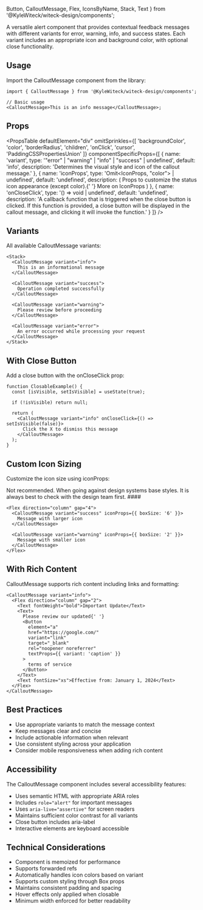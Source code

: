   Button,
  CalloutMessage,
  Flex,
  IconsByName,
  Stack,
  Text
} from '@KyleWiteck/witeck-design/components';

A versatile alert component that provides contextual feedback messages with
different variants for error, warning, info, and success states. Each variant
includes an appropriate icon and background color, with optional close
functionality.

## Usage

Import the CalloutMessage component from the library:

```tsx
import { CalloutMessage } from '@KyleWiteck/witeck-design/components';

// Basic usage
<CalloutMessage>This is an info message</CalloutMessage>;
```

## Props

<PropsTable
  defaultElement="div"
  omitSprinkles={[
    'backgroundColor',
    'color',
    'borderRadius',
    'children',
    'onClick',
    'cursor',
    'PaddingCSSPropertiesUnion'
  ]}
  componentSpecificProps={[
    {
      name: 'variant',
      type: '"error" | "warning" | "info" | "success" | undefined',
      default: 'info',
      description:
        'Determines the visual style and icon of the callout message.'
    },
    {
      name: 'iconProps',
      type: 'Omit<IconProps, "color"> | undefined',
      default: 'undefined',
      description: (
        <Text element="span" variant="inherit">
          Props to customize the status icon appearance (except color).{' '}
          <Link to="/guides/components/icons">More on IconProps</Link>
        </Text>
      )
    },
    {
      name: 'onCloseClick',
      type: '() => void | undefined',
      default: 'undefined',
      description:
        'A callback function that is triggered when the close button is clicked. If this function is provided, a close button will be displayed in the callout message, and clicking it will invoke the function.'
    }
  ]}
/>

## Variants

All available CalloutMessage variants:

```tsx live
<Stack>
  <CalloutMessage variant="info">
    This is an informational message
  </CalloutMessage>

  <CalloutMessage variant="success">
    Operation completed successfully
  </CalloutMessage>

  <CalloutMessage variant="warning">
    Please review before proceeding
  </CalloutMessage>

  <CalloutMessage variant="error">
    An error occurred while processing your request
  </CalloutMessage>
</Stack>
```

## With Close Button

Add a close button with the onCloseClick prop:

```tsx live
function ClosableExample() {
  const [isVisible, setIsVisible] = useState(true);

  if (!isVisible) return null;

  return (
    <CalloutMessage variant="info" onCloseClick={() => setIsVisible(false)}>
      Click the X to dismiss this message
    </CalloutMessage>
  );
}
```

## Custom Icon Sizing

Customize the icon size using iconProps:

<CalloutMessage variant="warning">
  Not recommended. When going against design systems base styles. It is always
  best to check with the design team first.
</CalloutMessage>
####

```tsx live
<Flex direction="column" gap="4">
  <CalloutMessage variant="success" iconProps={{ boxSize: '6' }}>
    Message with larger icon
  </CalloutMessage>

  <CalloutMessage variant="warning" iconProps={{ boxSize: '2' }}>
    Message with smaller icon
  </CalloutMessage>
</Flex>
```

## With Rich Content

CalloutMessage supports rich content including links and formatting:

```tsx live
<CalloutMessage variant="info">
  <Flex direction="column" gap="2">
    <Text fontWeight="bold">Important Update</Text>
    <Text>
      Please review our updated{' '}
      <Button
        element="a"
        href="https://google.com/"
        variant="link"
        target="_blank"
        rel="noopener noreferrer"
        textProps={{ variant: 'caption' }}
      >
        terms of service
      </Button>
    </Text>
    <Text fontSize="xs">Effective from: January 1, 2024</Text>
  </Flex>
</CalloutMessage>
```

## Best Practices

- Use appropriate variants to match the message context
- Keep messages clear and concise
- Include actionable information when relevant
- Use consistent styling across your application
- Consider mobile responsiveness when adding rich content

## Accessibility

The CalloutMessage component includes several accessibility features:

- Uses semantic HTML with appropriate ARIA roles
- Includes `role="alert"` for important messages
- Uses `aria-live="assertive"` for screen readers
- Maintains sufficient color contrast for all variants
- Close button includes aria-label
- Interactive elements are keyboard accessible

## Technical Considerations

- Component is memoized for performance
- Supports forwarded refs
- Automatically handles icon colors based on variant
- Supports custom styling through Box props
- Maintains consistent padding and spacing
- Hover effects only applied when closable
- Minimum width enforced for better readability
